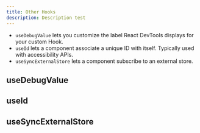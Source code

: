 ```yaml
---
title: Other Hooks
description: Description test
---
```


- `useDebugValue` lets you customize the label React DevTools displays for your custom Hook.
- `useId` lets a component associate a unique ID with itself. Typically used with accessibility APIs.
- `useSyncExternalStore` lets a component subscribe to an external store.

## useDebugValue

## useId

## useSyncExternalStore
